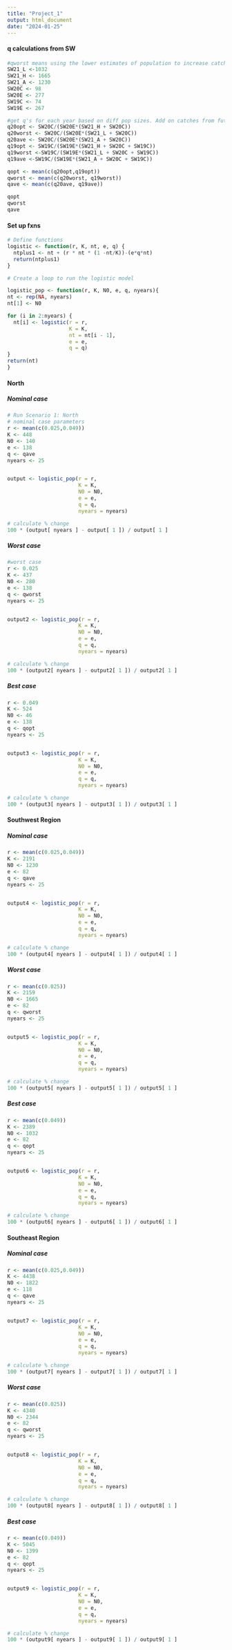 ```yaml
---
title: "Project_1"
output: html_document
date: "2024-01-25"
---
```


#### q calculations from SW
```r
#qworst means using the lower estimates of population to increase catchability, high estimates of pop decrease catchability. Higher catchability means higher catch death rate
SW21_L <-1032
SW21_H <- 1665
SW21_A <- 1230
SW20C <- 98
SW20E <- 277
SW19C <- 74
SW19E <- 267

#get q's for each year based on diff pop sizes. Add on catches from future years to simulate actual pop size
q20opt <- SW20C/(SW20E*(SW21_H + SW20C))
q20worst <- SW20C/(SW20E*(SW21_L + SW20C))
q20ave <- SW20C/(SW20E*(SW21_A + SW20C))
q19opt <- SW19C/(SW19E*(SW21_H + SW20C + SW19C))
q19worst <-SW19C/(SW19E*(SW21_L + SW20C + SW19C))
q19ave <-SW19C/(SW19E*(SW21_A + SW20C + SW19C))

qopt <- mean(c(q20opt,q19opt))
qworst <- mean(c(q20worst, q19worst))
qave <- mean(c(q20ave, q19ave))

qopt
qworst
qave

```


#### Set up fxns

```r
# Define functions
logistic <- function(r, K, nt, e, q) {
  ntplus1 <- nt + (r * nt * (1 -nt/K))-(e*q*nt)
  return(ntplus1)
}

# Create a loop to run the logistic model

logistic_pop <- function(r, K, N0, e, q, nyears){
nt <- rep(NA, nyears) 
nt[1] <- N0

for (i in 2:nyears) {
  nt[i] <- logistic(r = r,
                    K = K,
                    nt = nt[i - 1],
                    e = e,
                    q = q)
}
return(nt)
}
```


#### North

##### Nominal case
```r
# Run Scenario 1: North 
# nominal case parameters
r <- mean(c(0.025,0.049))
K <- 448
N0 <- 140
e <- 138
q <- qave
nyears <- 25


output <- logistic_pop(r = r,
                       K = K,
                       N0 = N0,
                       e = e,
                       q = q,
                       nyears = nyears)

# calculate % change
100 * (output[ nyears ] - output[ 1 ]) / output[ 1 ]


```

##### Worst case
```r
#worst case
r <- 0.025
K <- 437
N0 <- 280
e <- 138
q <- qworst
nyears <- 25


output2 <- logistic_pop(r = r,
                       K = K,
                       N0 = N0,
                       e = e,
                       q = q,
                       nyears = nyears)

# calculate % change
100 * (output2[ nyears ] - output2[ 1 ]) / output2[ 1 ]
```

##### Best case
```r
r <- 0.049
K <- 524
N0 <- 46
e <- 138
q <- qopt
nyears <- 25


output3 <- logistic_pop(r = r,
                       K = K,
                       N0 = N0,
                       e = e,
                       q = q,
                       nyears = nyears)

# calculate % change
100 * (output3[ nyears ] - output3[ 1 ]) / output3[ 1 ]
```

#### Southwest Region

##### Nominal case 
```r
r <- mean(c(0.025,0.049))
K <- 2191
N0 <- 1230
e <- 82
q <- qave
nyears <- 25


output4 <- logistic_pop(r = r,
                       K = K,
                       N0 = N0,
                       e = e,
                       q = q,
                       nyears = nyears)

# calculate % change
100 * (output4[ nyears ] - output4[ 1 ]) / output4[ 1 ]


```

##### Worst case
```r
r <- mean(c(0.025))
K <- 2159
N0 <- 1665
e <- 82
q <- qworst
nyears <- 25


output5 <- logistic_pop(r = r,
                       K = K,
                       N0 = N0,
                       e = e,
                       q = q,
                       nyears = nyears)

# calculate % change
100 * (output5[ nyears ] - output5[ 1 ]) / output5[ 1 ]
```

##### Best case
```r
r <- mean(c(0.049))
K <- 2389
N0 <- 1032
e <- 82
q <- qopt
nyears <- 25


output6 <- logistic_pop(r = r,
                       K = K,
                       N0 = N0,
                       e = e,
                       q = q,
                       nyears = nyears)

# calculate % change
100 * (output6[ nyears ] - output6[ 1 ]) / output6[ 1 ]
```

#### Southeast Region

##### Nominal case 
```r
r <- mean(c(0.025,0.049))
K <- 4438
N0 <- 1822
e <- 118
q <- qave
nyears <- 25


output7 <- logistic_pop(r = r,
                       K = K,
                       N0 = N0,
                       e = e,
                       q = q,
                       nyears = nyears)

# calculate % change
100 * (output7[ nyears ] - output7[ 1 ]) / output7[ 1 ]


```

##### Worst case
```r
r <- mean(c(0.025))
K <- 4340
N0 <- 2344
e <- 82
q <- qworst
nyears <- 25


output8 <- logistic_pop(r = r,
                       K = K,
                       N0 = N0,
                       e = e,
                       q = q,
                       nyears = nyears)

# calculate % change
100 * (output8[ nyears ] - output8[ 1 ]) / output8[ 1 ]
```

##### Best case
```r
r <- mean(c(0.049))
K <- 5045
N0 <- 1399
e <- 82
q <- qopt
nyears <- 25


output9 <- logistic_pop(r = r,
                       K = K,
                       N0 = N0,
                       e = e,
                       q = q,
                       nyears = nyears)

# calculate % change
100 * (output9[ nyears ] - output9[ 1 ]) / output9[ 1 ]
```

